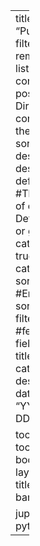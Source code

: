 ---
title: "Publications"
filters:
  - remove_title
listing:
  contents: posts # Directory containing the posts
  sort: 
    - "date desc"
    - "title desc"
  type: default #Three kinds of display : Default, table or grid
  categories: true #Enable categories
  sort-ui: true #Enable sorting bar
  filter-ui: true
  #feed: true
  fields: [date, title, author, categories, description]
  date-format: "YYYY-MM-DD"
  
toc: false
toc-location: body
page-layout: full
title-block-banner: false

jupyter: python3
---